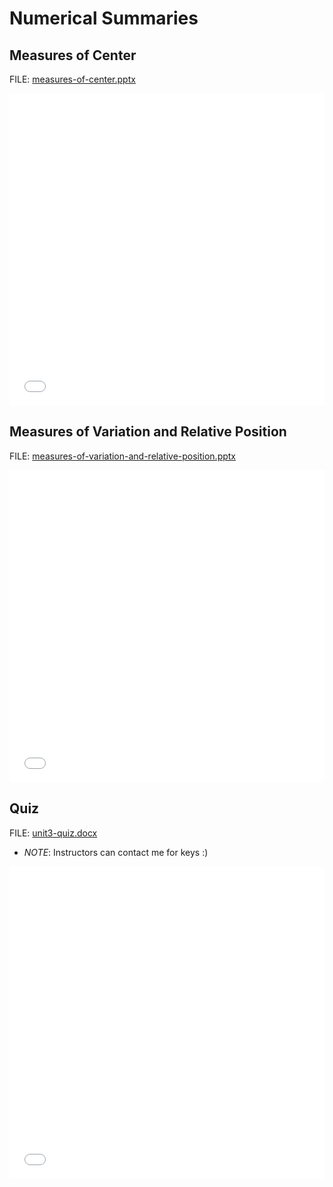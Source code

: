 # Numerical Summaries

## Measures of Center

FILE: [measures-of-center.pptx](https://github.com/coltongearhart/dana320/blob/main/slides/measures-of-center.pptx)

<embed src="slides/measures-of-center.pdf" type="application/pdf" width="100%" height="500px"></embed>

## Measures of Variation and Relative Position

FILE: [measures-of-variation-and-relative-position.pptx](https://github.com/coltongearhart/dana320/blob/main/slides/measures-of-variation-and-relative-position.pptx)

<embed src="slides/measures-of-variation-and-relative-position.pdf" type="application/pdf" width="100%" height="500px"></embed>

## Quiz

FILE: [unit3-quiz.docx](https://github.com/coltongearhart/elementary-stats/blob/main/quizzes/unit3-quiz.docx)

-   *NOTE*: Instructors can contact me for keys :)

<embed src="quizzes/unit3-quiz.pdf" type="application/pdf" width="100%" height="500px"></embed>


